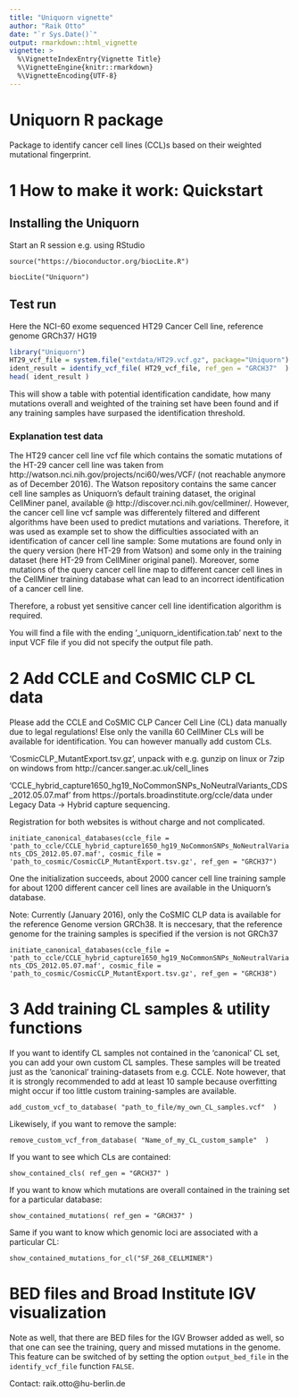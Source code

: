 ```yaml
---
title: "Uniquorn vignette"
author: "Raik Otto"
date: "`r Sys.Date()`"
output: rmarkdown::html_vignette
vignette: >
  %\VignetteIndexEntry{Vignette Title}
  %\VignetteEngine{knitr::rmarkdown}
  %\VignetteEncoding{UTF-8}
---
```

# Uniquorn R package

Package to identify cancer cell lines (CCL)s based on their weighted mutational fingerprint.

# 1 How to make it work:  Quickstart

## Installing the Uniquorn

Start an R session e.g. using RStudio

`source("https://bioconductor.org/biocLite.R")`

`biocLite("Uniquorn")`

## Test run

Here the NCI-60 exome sequenced HT29 Cancer Cell line, reference genome GRCh37/ HG19

```r
library("Uniquorn")
HT29_vcf_file = system.file("extdata/HT29.vcf.gz", package="Uniquorn")
ident_result = identify_vcf_file( HT29_vcf_file, ref_gen = "GRCH37"  )
head( ident_result )
```
This will show a table with potential identification candidate, how many mutations overall and weighted of the training set have been found and if any training samples have surpased the identification threshold.

### Explanation test data

The HT29 cancer cell line vcf file which contains the somatic mutations of the HT-29 cancer cell line was taken from http://watson.nci.nih.gov/projects/nci60/wes/VCF/ (not reachable anymore as of December 2016).
The Watson repository contains the same cancer cell line samples as Uniquorn's default training dataset, the original CellMiner panel, available @ http://discover.nci.nih.gov/cellminer/. 
However, the cancer cell line vcf sample was differentely filtered and different algorithms have been used to predict mutations and variations. Therefore, it was used as example set to show the difficulties associated with an identification of cancer cell line sample: Some mutations are found only in the query version (here HT-29 from Watson) and some only in the training dataset (here HT-29 from CellMiner original panel). Moreover, some mutations of the query cancer cell line map to different cancer cell lines in the CellMiner training database what can lead to an incorrect identification of a cancer cell line. 

Therefore, a robust yet sensitive cancer cell line identification algorithm is required.

You will find a file with the ending '_uniquorn_identification.tab' next to the input VCF file if you did not specify the output file path.

# 2 Add CCLE and CoSMIC CLP CL data

Please add the CCLE and CoSMIC CLP Cancer Cell Line (CL) data manually due to legal regulations! Else only the vanilla 60 CellMiner CLs will be available for identification. You can however manually add custom CLs.

'CosmicCLP_MutantExport.tsv.gz', unpack with e.g. gunzip on linux or 7zip on windows from http://cancer.sanger.ac.uk/cell_lines

'CCLE_hybrid_capture1650_hg19_NoCommonSNPs_NoNeutralVariants_CDS_2012.05.07.maf' from https://portals.broadinstitute.org/ccle/data under Legacy Data -> Hybrid capture sequencing.

Registration for both websites is without charge and not complicated.

`initiate_canonical_databases(ccle_file = 'path_to_ccle/CCLE_hybrid_capture1650_hg19_NoCommonSNPs_NoNeutralVariants_CDS_2012.05.07.maf', cosmic_file = 'path_to_cosmic/CosmicCLP_MutantExport.tsv.gz', ref_gen = "GRCH37")`

One the initialization succeeds, about 2000 cancer cell line training sample for about 1200 different cancer cell lines are available in the Uniquorn's database.

Note: Currently (January 2016), only the CoSMIC CLP data is available for the reference Genome version GRCh38. It is neccesary, that the reference genome for the training samples is specified if the version is not GRCh37

`initiate_canonical_databases(ccle_file = 'path_to_ccle/CCLE_hybrid_capture1650_hg19_NoCommonSNPs_NoNeutralVariants_CDS_2012.05.07.maf', cosmic_file = 'path_to_cosmic/CosmicCLP_MutantExport.tsv.gz', ref_gen = "GRCH38")`

# 3 Add training CL samples & utility functions

If you want to identify CL samples not contained in the 'canonical' CL set, you can add your own custom CL samples. These samples will be treated just as the 'canonical' training-datasets from e.g. CCLE. Note however, that it is strongly recommended to add at least 10 sample because overfitting might occur if too little custom training-samples are available. 

`add_custom_vcf_to_database( "path_to_file/my_own_CL_samples.vcf"  )`

Likewisely, if you want to remove the sample:

`remove_custom_vcf_from_database( "Name_of_my_CL_custom_sample"  )`

If you want to see which CLs are contained:

`show_contained_cls( ref_gen = "GRCH37" )`

If you want to know which mutations are overall contained in the training set for a particular database:

`show_contained_mutations( ref_gen = "GRCH37" )`

Same if you want to know which genomic loci are associated with a particular CL:

`show_contained_mutations_for_cl("SF_268_CELLMINER")`

# BED files and Broad Institute IGV visualization

Note as well, that there are BED files for the IGV Browser added as well, so that one can see the 
training, query and missed mutations in the genome. This feature can be switched of by setting the
option `output_bed_file` in the `identify_vcf_file` function `FALSE`.

Contact: raik.otto@hu-berlin.de